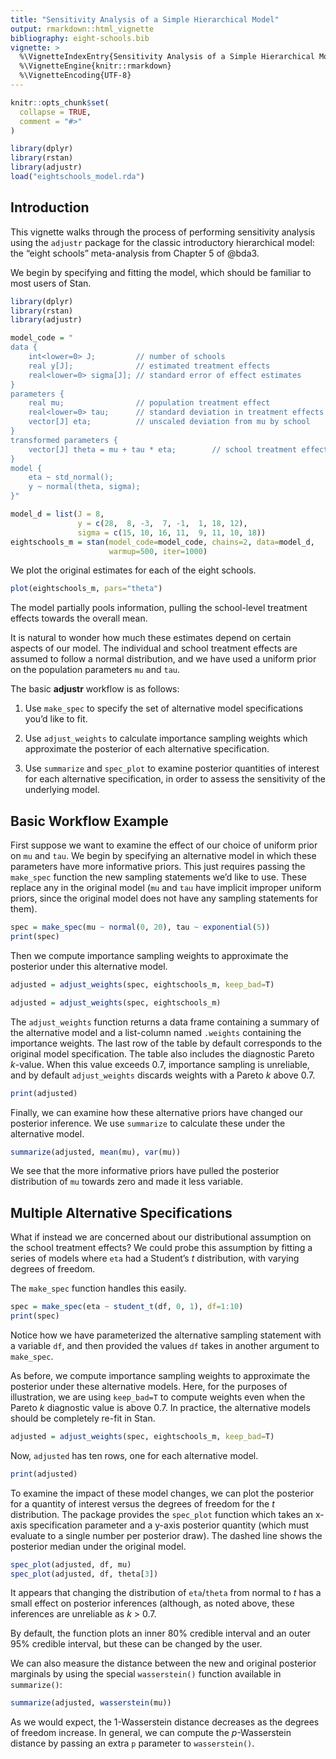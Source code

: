 ```yaml
---
title: "Sensitivity Analysis of a Simple Hierarchical Model"
output: rmarkdown::html_vignette
bibliography: eight-schools.bib
vignette: >
  %\VignetteIndexEntry{Sensitivity Analysis of a Simple Hierarchical Model}
  %\VignetteEngine{knitr::rmarkdown}
  %\VignetteEncoding{UTF-8}
---
```


```r
knitr::opts_chunk$set(
  collapse = TRUE,
  comment = "#>"
)

library(dplyr)
library(rstan)
library(adjustr)
load("eightschools_model.rda")
```

## Introduction

This vignette walks through the process of performing sensitivity
analysis using the `adjustr` package for the classic introductory
hierarchical model: the "eight schools" meta-analysis from Chapter 5
of @bda3.

We begin by specifying and fitting the model, which should be familiar
to most users of Stan. 
```r
library(dplyr)
library(rstan)
library(adjustr)

model_code = "
data {
    int<lower=0> J;         // number of schools
    real y[J];              // estimated treatment effects
    real<lower=0> sigma[J]; // standard error of effect estimates
}
parameters {
    real mu;                // population treatment effect
    real<lower=0> tau;      // standard deviation in treatment effects
    vector[J] eta;          // unscaled deviation from mu by school
}
transformed parameters {
    vector[J] theta = mu + tau * eta;        // school treatment effects
}
model {
    eta ~ std_normal();
    y ~ normal(theta, sigma);
}"

model_d = list(J = 8,
               y = c(28,  8, -3,  7, -1,  1, 18, 12),
               sigma = c(15, 10, 16, 11,  9, 11, 10, 18))
eightschools_m = stan(model_code=model_code, chains=2, data=model_d,
                      warmup=500, iter=1000)
```

We plot the original estimates for each of the eight schools.
```r
plot(eightschools_m, pars="theta")
```

The model partially pools information, pulling the school-level treatment effects
towards the overall mean.

It is natural to wonder how much these estimates depend on certain aspects of
our model.  The individual and school treatment effects are assumed to follow a
normal distribution, and we have used a uniform prior on the population
parameters `mu` and `tau`.

The basic __adjustr__ workflow is as follows:

1. Use `make_spec` to specify the set of alternative model specifications you'd
like to fit.

2. Use `adjust_weights` to calculate importance sampling weights which
approximate the posterior of each alternative specification.

3. Use `summarize` and `spec_plot` to examine posterior quantities of interest
for each alternative specification, in order to assess the sensitivity of the
underlying model.

## Basic Workflow Example

First suppose we want to examine the effect of our choice of uniform prior
on `mu` and `tau`.  We begin by specifying an alternative model in which
these parameters have more informative priors. This just requires
passing the `make_spec` function the new sampling statements we'd like to 
use. These replace any in the original model (`mu` and `tau` have implicit
improper uniform priors, since the original model does not have any sampling
statements for them).
```r
spec = make_spec(mu ~ normal(0, 20), tau ~ exponential(5))
print(spec)
```

Then we compute importance sampling weights to approximate the posterior under
this alternative model.
```r
adjusted = adjust_weights(spec, eightschools_m, keep_bad=T)
```
```r
adjusted = adjust_weights(spec, eightschools_m)
```

The `adjust_weights` function returns a data frame
containing a summary of the alternative model and a list-column named `.weights`
containing the importance weights. The last row of the table by default 
corresponds to the original model specification. The table also includes the
diagnostic Pareto *k*-value. When this value exceeds 0.7, importance sampling is
unreliable, and by default `adjust_weights` discards weights with a Pareto *k*
above 0.7.
```r
print(adjusted)
```

Finally, we can examine how these alternative priors have changed our posterior
inference. We use `summarize` to calculate these under the alternative model.
```r
summarize(adjusted, mean(mu), var(mu))
```
We see that the more informative priors have pulled the posterior distribution
of `mu` towards zero and made it less variable.

## Multiple Alternative Specifications
What if instead we are concerned about our distributional assumption on the
school treatment effects? We could probe this assumption by fitting a series of
models where `eta` had a Student's *t* distribution, with varying degrees of
freedom. 

The `make_spec` function handles this easily.
```r
spec = make_spec(eta ~ student_t(df, 0, 1), df=1:10)
print(spec)
```
Notice how we have parameterized the alternative sampling statement with 
a variable `df`, and then provided the values `df` takes in another argument
to `make_spec`.

As before, we compute importance sampling weights to approximate the posterior
under these alternative models. Here, for the purposes of illustration,
we are using `keep_bad=T` to compute weights even when the Pareto _k_ diagnostic
value is above 0.7. In practice, the alternative models should be completely
re-fit in Stan.
```r
adjusted = adjust_weights(spec, eightschools_m, keep_bad=T)
```
Now, `adjusted` has ten rows, one for each alternative model.
```r
print(adjusted)
```

To examine the impact of these model changes, we can plot the posterior for 
a quantity of interest versus the degrees of freedom for the *t* distribution.
The package provides the `spec_plot` function which takes an x-axis specification
parameter and a y-axis posterior quantity (which must evaluate to a single
number per posterior draw). The dashed line shows the posterior median 
under the original model.
```r
spec_plot(adjusted, df, mu)
spec_plot(adjusted, df, theta[3])
```

It appears that changing the distribution of `eta`/`theta` from normal to
*t* has a small effect on posterior inferences (although, as noted above,
these inferences are unreliable as _k_ > 0.7.

By default, the function plots an inner 80\% credible interval and an outer
95\% credible interval, but these can be changed by the user.

We can also measure the distance between the new and original posterior
marginals by using the special `wasserstein()` function available in 
`summarize()`:
```r
summarize(adjusted, wasserstein(mu))
```
As we would expect, the 1-Wasserstein distance decreases as the degrees of
freedom increase. In general, we can compute the _p_-Wasserstein distance
by passing an extra `p` parameter to `wasserstein()`.


###